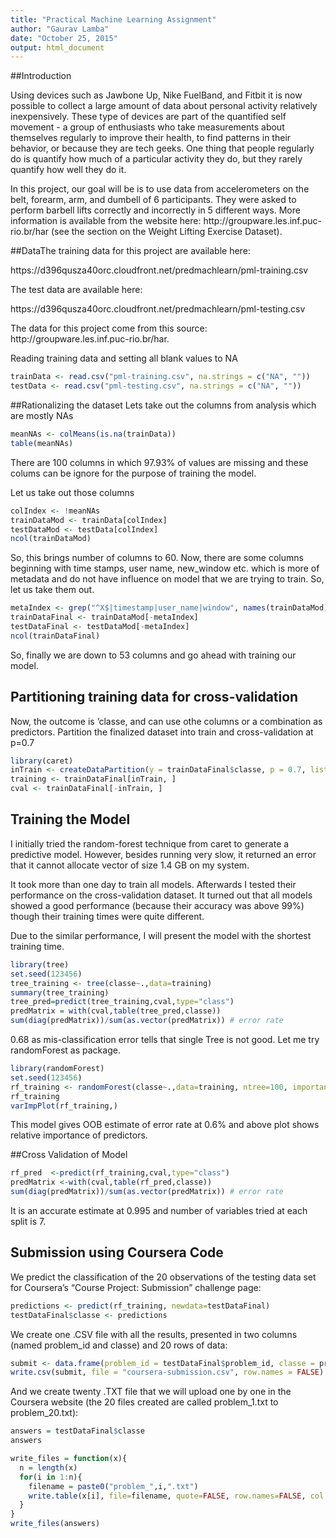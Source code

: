 ```yaml
---
title: "Practical Machine Learning Assignment"
author: "Gaurav Lamba"
date: "October 25, 2015"
output: html_document
---
```


##Introduction

Using devices such as Jawbone Up, Nike FuelBand, and Fitbit it is now possible to collect a large amount of data about personal activity relatively inexpensively. These type of devices are part of the quantified self movement - a group of enthusiasts who take measurements about themselves regularly to improve their health, to find patterns in their behavior, or because they are tech geeks. One thing that people regularly do is quantify how much of a particular activity they do, but they rarely quantify how well they do it. 

In this project, our goal will be is to use data from accelerometers on the belt, forearm, arm, and dumbell of 6 participants. They were asked to perform barbell lifts correctly and incorrectly in 5 different ways. More information is available from the website here: http://groupware.les.inf.puc-rio.br/har (see the section on the Weight Lifting Exercise Dataset). 

##DataThe training data for this project are available here: 

https://d396qusza40orc.cloudfront.net/predmachlearn/pml-training.csv

The test data are available here: 

https://d396qusza40orc.cloudfront.net/predmachlearn/pml-testing.csv

The data for this project come from this source: http://groupware.les.inf.puc-rio.br/har. 

Reading training data and setting all blank values to NA

```r
trainData <- read.csv("pml-training.csv", na.strings = c("NA", ""))
testData <- read.csv("pml-testing.csv", na.strings = c("NA", ""))
```
##Rationalizing the dataset
Lets take out the columns from analysis which are mostly NAs
```r
meanNAs <- colMeans(is.na(trainData))
table(meanNAs)
```
There are 100 columns in which 97.93% of values are missing and these colums can be ignore for the purpose of training the model.

Let us take out those columns
```r
colIndex <- !meanNAs
trainDataMod <- trainData[colIndex]
testDataMod <- testData[colIndex]
ncol(trainDataMod)
```
So, this brings number of columns to 60. Now, there are some columns beginning with time stamps, user name, new_window etc. which is more of metadata and do not have influence on model that we are trying to train. So, let us take them out.

```r
metaIndex <- grep("^X$|timestamp|user_name|window", names(trainDataMod))
trainDataFinal <- trainDataMod[-metaIndex]
testDataFinal <- testDataMod[-metaIndex]
ncol(trainDataFinal)
```

So, finally we are down to 53 columns and go ahead with training our model.

## Partitioning training data for cross-validation

Now, the outcome is 'classe, and can use othe columns or a combination as predictors. Partition the finalized dataset into train and cross-validation at p=0.7

```r
library(caret)
inTrain <- createDataPartition(y = trainDataFinal$classe, p = 0.7, list = FALSE)
training <- trainDataFinal[inTrain, ]
cval <- trainDataFinal[-inTrain, ]
```

## Training the Model

I initially tried the random-forest technique from caret to generate a predictive model. However, besides running very slow, it returned an error that it cannot allocate vector of size 1.4 GB on my system.

It took more than one day to train all models. Afterwards I tested their performance on the cross-validation dataset. It turned out that all models showed a good performance (because their accuracy was above 99%) though their training times were quite different.

Due to the similar performance, I will present the model with the shortest training time.
```r

library(tree)
set.seed(123456)
tree_training <- tree(classe~.,data=training)
summary(tree_training)
tree_pred=predict(tree_training,cval,type="class")
predMatrix = with(cval,table(tree_pred,classe))
sum(diag(predMatrix))/sum(as.vector(predMatrix)) # error rate
```
0.68 as mis-classification error tells that single Tree is not good. Let me try randomForest as package.

```r

library(randomForest)
set.seed(123456)
rf_training <- randomForest(classe~.,data=training, ntree=100, importance=TRUE)
rf_training
varImpPlot(rf_training,)
```
This model gives OOB estimate of error rate at 0.6% and above plot shows relative importance of predictors.

##Cross Validation of Model

```r
rf_pred  <-predict(rf_training,cval,type="class")
predMatrix <-with(cval,table(rf_pred,classe))
sum(diag(predMatrix))/sum(as.vector(predMatrix)) # error rate
```
It is an accurate estimate at 0.995 and number of variables tried at each split is 7.

## Submission using Coursera Code

We predict the classification of the 20 observations of the testing data set for Coursera's "Course Project: Submission" challenge page:

```r
predictions <- predict(rf_training, newdata=testDataFinal)
testDataFinal$classe <- predictions

```



We create one .CSV file with all the results, presented in two columns (named problem_id and classe) and 20 rows of data:
```r
submit <- data.frame(problem_id = testDataFinal$problem_id, classe = predictions)
write.csv(submit, file = "coursera-submission.csv", row.names = FALSE)
```
And we create twenty .TXT file that we will upload one by one in the Coursera website (the 20 files created are called problem_1.txt to problem_20.txt):
```r
answers = testDataFinal$classe
answers
```

```r
write_files = function(x){
  n = length(x)
  for(i in 1:n){
    filename = paste0("problem_",i,".txt")
    write.table(x[i], file=filename, quote=FALSE, row.names=FALSE, col.names=FALSE)
  }
}
write_files(answers)

```

